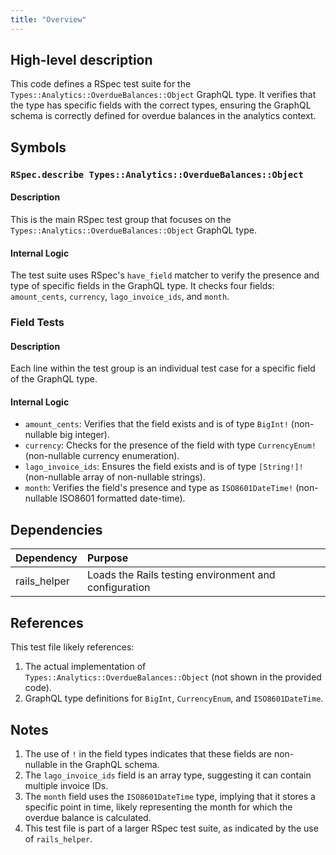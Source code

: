 ```yaml
---
title: "Overview"
---
```


## High-level description
This code defines a RSpec test suite for the `Types::Analytics::OverdueBalances::Object` GraphQL type. It verifies that the type has specific fields with the correct types, ensuring the GraphQL schema is correctly defined for overdue balances in the analytics context.

## Symbols

### `RSpec.describe Types::Analytics::OverdueBalances::Object`
#### Description
This is the main RSpec test group that focuses on the `Types::Analytics::OverdueBalances::Object` GraphQL type.

#### Internal Logic
The test suite uses RSpec's `have_field` matcher to verify the presence and type of specific fields in the GraphQL type. It checks four fields: `amount_cents`, `currency`, `lago_invoice_ids`, and `month`.

### Field Tests
#### Description
Each line within the test group is an individual test case for a specific field of the GraphQL type.

#### Internal Logic
- `amount_cents`: Verifies that the field exists and is of type `BigInt!` (non-nullable big integer).
- `currency`: Checks for the presence of the field with type `CurrencyEnum!` (non-nullable currency enumeration).
- `lago_invoice_ids`: Ensures the field exists and is of type `[String!]!` (non-nullable array of non-nullable strings).
- `month`: Verifies the field's presence and type as `ISO8601DateTime!` (non-nullable ISO8601 formatted date-time).

## Dependencies
| Dependency | Purpose |
|:-----------|:--------|
| rails_helper | Loads the Rails testing environment and configuration |

## References
This test file likely references:
1. The actual implementation of `Types::Analytics::OverdueBalances::Object` (not shown in the provided code).
2. GraphQL type definitions for `BigInt`, `CurrencyEnum`, and `ISO8601DateTime`.

## Notes
1. The use of `!` in the field types indicates that these fields are non-nullable in the GraphQL schema.
2. The `lago_invoice_ids` field is an array type, suggesting it can contain multiple invoice IDs.
3. The `month` field uses the `ISO8601DateTime` type, implying that it stores a specific point in time, likely representing the month for which the overdue balance is calculated.
4. This test file is part of a larger RSpec test suite, as indicated by the use of `rails_helper`.